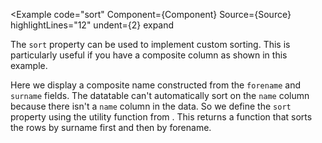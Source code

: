 
<Example
  code="sort"
  Component={Component}
  Source={Source}
  highlightLines="12"
  undent={2}
  expand
>
  The `sort` property can be used to implement custom sorting. This is
  particularly useful if you have a composite column as shown in this example.

  Here we display a composite name constructed from the `forename` and
  `surname` fields.  The datatable can't automatically sort on the `name`
  column because there isn't a `name` column in the data.  So we define
  the `sort` property using the <BadgerUtilsLink path="sort.html#multiSort"
  code="multisort"/> utility function from <BadgerUtilsLink/>. This returns a
  function that sorts the rows by surname first and then by forename.
</Example>
